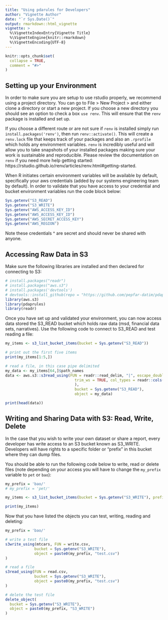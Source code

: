 ```yaml
---
title: "Using pdarules for Developers"
author: "Vignette Author"
date: "`r Sys.Date()`"
output: rmarkdown::html_vignette
vignette: >
  %\VignetteIndexEntry{Vignette Title}
  %\VignetteEngine{knitr::rmarkdown}
  %\VignetteEncoding{UTF-8}
---
```


```r
knitr::opts_chunk$set(
  collapse = TRUE,
  comment = "#>"
)
```

## Setting up your Environment

In order to make sure you are setup to use rstudio properly, we recommend using a project directory. You can go to File > New Project > and either clone a directory or start a new project. If you choose a new directory you should see an option to check a box `use renv`. This will ensure that the `renv` package is installed and set up.

If you choose a different route or are not sure if `renv` is installed simply run `install.packages('renv')`, then run `renv::activate()`. This will create a `renv.lock` file that keeps track of your packages and also an `.rprofile` which holds any environment variables. `renv` is incredibly useful and will allow you to take snapshots of your installed packages making sure your work is sustainable and reproducible. Please review the documentation on `renv` if you need more help getting started: https://rstudio.github.io/renv/articles/renv.html#getting-started.

When R initiates certain environment variables will be available by default, specifically your aws credentials (added by our systems engineering team by default). In order to validate that you have access to your credential and bucket environment variables run the code block below:

```r
Sys.getenv("S3_READ")
Sys.getenv("S3_WRITE")
Sys.getenv("AWS_ACCESS_KEY_ID")
Sys.getenv("AWS_ACCESS_KEY_ID")
Sys.getenv("AWS_SECRET_ACCESS_KEY")
Sys.getenv("AWS_REGION")
```

Note these credentials ^ are secret and should never be shared with anyone.

## Accessing Raw Data in S3

Make sure the following libraries are installed and then declared for connecting to S3: 

```r
# install.packages("readr")
# install.packages("aws.s3")
# install.packages('devtools')
# devtools::install_github(repo = "https://github.com/pepfar-datim/pdaprules.git", ref = "main")
library(aws.s3)
library(pdaprules)
library(readr)
```

Once you have set up and validated your environment, you can now access data stored the S3_READ bucket which holds raw data (msd, financial data sets, narratives). Use the following code to connect to S3_READ and test reading a file: 

```r

my_items <- s3_list_bucket_items(bucket = Sys.getenv("S3_READ"))

# print out the first five items
print(my_items[1:5,])

# read a file, in this case pipe delimited
my_data <- my_items[64,]$path_names
data <- aws.s3::s3read_using(FUN = readr::read_delim, "|", escape_double = FALSE,
                               trim_ws = TRUE, col_types = readr::cols(.default = readr::col_character()
                               ), 
                               bucket = Sys.getenv("S3_READ"),
                               object = my_data)

print(head(data))
```


## Writing and Sharing Data with S3: Read, Write, Delete

In the case that you wish to write your own dataset or share a report, every developer has write access to an S3 bucket known as S3_WRITE. Developers will have rights to a specific folder or "prefix" in this bucket where they can dump files.

You should be able to run the following code below to write, read or delete files (note depending on your access you will have to change the `my_prefix` variable to `pet` or `bao`):  

```r

my_prefix = 'bao/'
# my_prefix = 'pet/'

my_items <- s3_list_bucket_items(bucket = Sys.getenv("S3_WRITE"), prefix = my_prefix)

print(my_items)
```

Now that you have listed the objects you can test, writing, reading and deleting:

```r

my_prefix = 'bao/'

# write a test file
s3write_using(mtcars, FUN = write.csv,
             bucket = Sys.getenv("S3_WRITE"),
             object = paste0(my_prefix, "test.csv")
)

# read a file
s3read_using(FUN = read.csv,
             bucket = Sys.getenv("S3_WRITE"),
             object = paste0(my_prefix, "test.csv")
)

# delete the test file 
delete_object(
  bucket = Sys.getenv("S3_WRITE"),
  object = paste0(my_prefix, "S3_WRITE")
)

```
